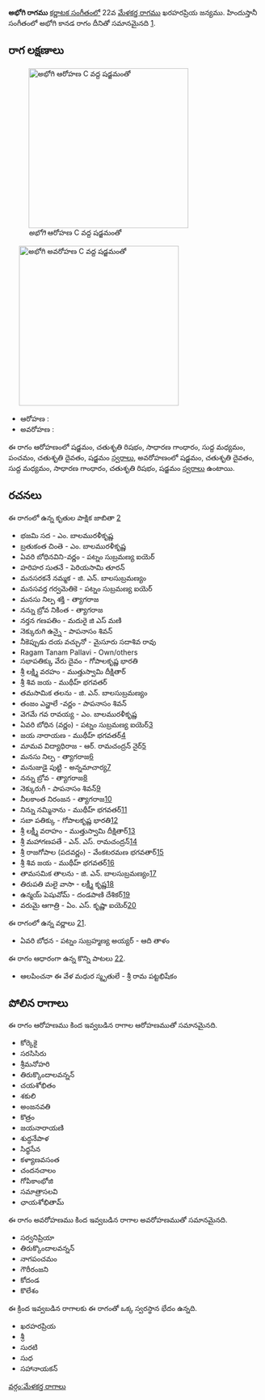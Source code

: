 {{Infobox ragam
	| name          	= అభోగి
	| synonym	    	= 
	| mela          	= 
	| chakra        	= 
	| janaka        	= 
	| type          	= షడవ-ఔడవ
	| arohanam      	= {{svaraC|S|R2|G2|M1|P|D2|S'}} 
	| avarohanam    	= {{svaraC|S'|D2|M1|G2|R2|S}}
	| jeeva         	=
	| chhaya        	=
	| nyasa         	=
	| vishesha      	= 
	| equivalent  		= అభోగి కానడ
}}
{{కర్ణాటక సంగీత రాగాలు}}
'''అభోగి రాగము''' [[కర్ణాటక సంగీతం]]లో 22వ [[మేళకర్త రాగము]] ఖరహరప్రియ జన్యము.  హిందుస్తానీ సంగీతంలో అభోగి కానడ రాగం దీనితో సమానమైనది [https://karnatik.com/hcragatable.shtml].


==రాగ లక్షణాలు==
[[Image:abhogi_ar_kb2wiki.png|thumb|right|316px|''అభోగి'' ఆరోహణ C వద్ద షడ్జమంతో]]
	[[Image:abhogi_av_kb2wiki.png|thumb|right|316px|''అభోగి'' అవరోహణ C వద్ద షడ్జమంతో]]

* ఆరోహణ : {{svaraC|S|R2|G2|M1|P|D2|S'}} 
* అవరోహణ : {{svaraC|S'|D2|M1|G2|R2|S}}

ఈ రాగం ఆరోహణంలో షడ్జమం, చతుశృతి రిషభం, సాధారణ  గాంధారం, సుద్ద మధ్యమం, పంచమం, చతుశృతి దైవతం, షడ్జమం [[స్వరాలు]], అవరోహణంలో షడ్జమం, చతుశృతి దైవతం, సుద్ద మధ్యమం, సాధారణ  గాంధారం, చతుశృతి రిషభం, షడ్జమం [[స్వరాలు]] ఉంటాయి.

==రచనలు==
ఈ రాగంలో ఉన్న కృతుల పాక్షిక జాబితా [https://github.com/ssrihari/ragavardhini/blob/master/ragas/kritis.psv]
* భజమి సద - ఎం. బాలమురళీకృష్ణ
* బ్రతుకంత చింతె - ఎం. బాలమురళీకృష్ణ
* ఏవరి బోధినవిని-వర్ణం - పట్నం సుబ్రమణ్య ఐయెర్
* హరిహర సుతనే - పెరియసామి తూరన్
* మనసరకనే   నమ్మక - జి. ఎన్. బాలసుబ్రమణ్యం
* మనసవర్త గర్వమెతికె - పట్నం సుబ్రమణ్య ఐయెర్
* మనసు నిల్ప శక్తి - త్యాగరాజ
* నన్ను బ్రోవ నికింత - త్యాగరాజ
* నర్తన గణపతిం - మదురై జి ఎస్ మణి
* నెక్కురుగి  ఉన్నై - పాపనాసం  శివన్
* నీకెప్పుడు దయ వచ్చునో - మైసూరు సదాశివ రావు
* Ragam Tanam Pallavi - Own/others
* సభాపతిక్కు వేరు దైవం - గోపాలకృష్ణ భారతి
* శ్రీ లక్ష్మి వరహం - ముత్తుస్వామి దీక్షితార్
* శ్రీ శివ జయ - ముథీహ్ భగవతర్
* తమసామిక తలను - జి. ఎన్. బాలసుబ్రమణ్యం
* తంజం ఎన్ఱాలే  -వర్ణం - పాపనాసం  శివన్
* వెగమే  గవ రావయ్య - ఎం. బాలమురళీకృష్ణ
* ఏవరి బోధిన (వర్ణం) - పట్నం సుబ్రమణ్య ఐయెర్[http://www.karnatik.com/c3452.shtml]
* జయ నారాయణ - ముథీహ్ భగవతర్[http://www.karnatik.com/c1716.shtml]
* మామవ విద్యాధిరాజ - ఆర్. రామచంద్రన్ నైర్[http://www.karnatik.com/c3108.shtml]
* మనసు నిల్ప - త్యాగరాజ[http://www.karnatik.com/c2451.shtml]
* మనుజుడై పుట్టి - అన్నమాచార్య[http://www.karnatik.com/c1709.shtml]
* నన్ను బ్రోవ - త్యాగరాజ[http://www.karnatik.com/c2584.shtml]
* నెక్కురుగీ - పాపనాసం  శివన్[http://www.karnatik.com/c1028.shtml]
* నీలకాంత నిరంజన - త్యాగరాజ[http://www.karnatik.com/c2665.shtml]
* నిన్ను నమ్మినాను - ముథీహ్ భగవతర్[http://www.karnatik.com/c2179.shtml]
* సబా పతిక్కు - గోపాలకృష్ణ భారతి[http://www.karnatik.com/c1035.shtml]
* శ్రీ లక్ష్మీ వరాహం - ముత్తుస్వామి దీక్షితార్[http://www.karnatik.com/c1417.shtml]
* శ్రీ మహాగణపతే - ఎన్. ఎస్. రామచంద్రన్[http://www.karnatik.com/c1039.shtml]
* శ్రీ రాజగోపాల  (పదవర్ణం) - వేంకటరమణ భగవతార్[http://www.karnatik.com/c3215.shtml]
* శ్రీ శివ జయ - ముథీహ్ భగవతర్[http://www.karnatik.com/c2066.shtml]
* తామసమిక తాలను - జి. ఎన్. బాలసుబ్రమణ్యం[http://www.karnatik.com/c3080.shtml]
* తిరుపతి మలై వాసా - లక్ష్మీ కృష్ణ[http://www.karnatik.com/c1334.shtml]
* ఉన్మయ్ పెషువోమ్ - దండపాణి దేశికర్[http://www.karnatik.com/c1275.shtml]
* వరుమై ఆగాత్రి - ఏం.  ఎస్.  కృష్ణా ఐయెర్[http://www.karnatik.com/c1160.shtml]

ఈ రాగంలో ఉన్న వర్ణాలు [http://www.carnatica.in/kriti/varnamlist.htm].
* ఏవరి బోధన - పట్నం సుబ్రహ్మణ్య అయ్యర్ - ఆది తాళం

ఈ రాగం ఆధారంగా ఉన్న కొన్ని పాటలు [http://rksanka.tripod.com/music/rslist.html].
* ఆలపించనా ఈ వేళ మధుర స్మృతులే - శ్రీ రామ పట్టభిషేకం




==పోలిన రాగాలు==
ఈ రాగం ఆరోహణము కింద ఇవ్వబడిన రాగాల ఆరోహణముతో సమానమైనది.
* కోర్కెకై
* సరసిసిరు
* శ్రీమనోహరి
* తిరుక్కొందాలవన్నన్
* చయశోభితం
* శకులి
* అంజనవతి
* కొత్రం
* జయనారాయణి
* శుద్ధనేపాళ
* సిధ్ధసేన
* కళ్యాణవసంత
* చందనచాలం
* గోపికాంభోజి
* సమాత్రాసలవి
* ఛాయశోభితామ్

ఈ రాగం అవరోహణము కింద ఇవ్వబడిన రాగాల అవరోహణముతో సమానమైనది.
* సర్వనిప్రియా
* తిరుక్కొందాలవన్నన్
* నాగపంచమం
* గౌరీరంజని
* కోదండ
* కొలేశం

ఈ క్రింద ఇవ్వబడిన రాగాలకు ఈ రాగంతో ఒక్క స్వరస్థాన భేదం ఉన్నది.
* ఖరహరప్రియ
* శ్రీ
* సురటి
* సుధ
* సహానాయకన్



[[వర్గం:మేళకర్త రాగాలు]]
